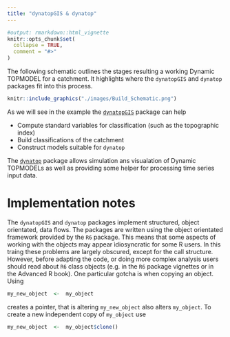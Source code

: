 ```yaml
---
title: "dynatopGIS & dynatop"
---
```


```r
#output: rmarkdown::html_vignette
knitr::opts_chunk$set(
  collapse = TRUE,
  comment = "#>"
)
```

The following schematic outlines the stages resulting a working Dynamic
TOPMODEL for a catchment. It highlights where the `dynatopGIS` and `dynatop`
packages fit into this process. 

```r
knitr::include_graphics("./images/Build_Schematic.png")
```

As we will see in the example the [`dynatopGIS`](https://waternumbers.github.io/dynatopGIS/index.html) package can help

- Compute standard variables for classification (such as the topographic
  index)
- Build classifications of the catchment
- Construct models suitable for `dynatop`

The [`dynatop`](https://waternumbers.github.io/dynatop/index.html) package allows simulation ans visualation of Dynamic TOPMODELs as well as
providing some helper for processing time series input data.


# Implementation notes

The `dynatopGIS` and `dynatop` packages implement structured, object orientated, data
flows. The packages are written using the object orientated framework
provided by the `R6` package. This means that some aspects of working with the
objects may appear ìdiosyncratic for some R users. In this traing these problems are largely obscured, except for the
call structure. However, before adapting the code, or doing more complex analysis
users should read about `R6` class objects (e.g. in the `R6` package vignettes
or in the Advanced R book). One particular gotcha is when copying an object. Using

```r
my_new_object  <-  my_object
```

creates a pointer, that is altering `my_new_object` also alters
`my_object`. To create a new independent copy of `my_object` use

```r
my_new_object  <-  my_object$clone()
```
